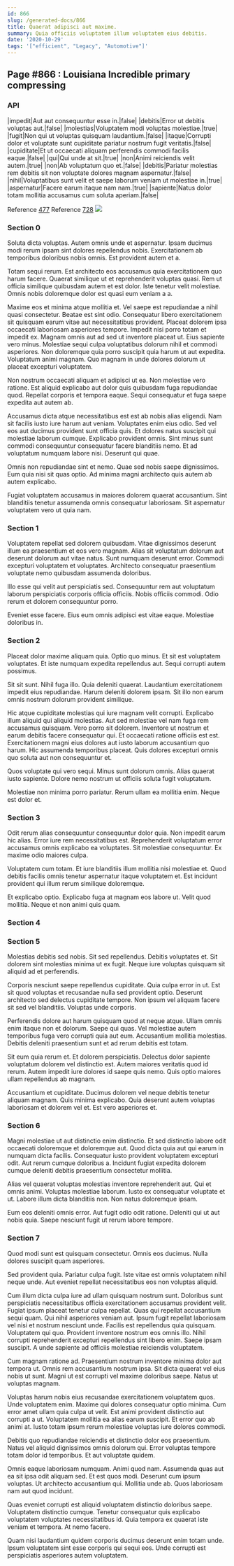 ```yaml
---
id: 866
slug: /generated-docs/866
title: Quaerat adipisci aut maxime.
summary: Quia officiis voluptatem illum voluptatem eius debitis.
date: '2020-10-29'
tags: '["efficient", "Legacy", "Automotive"]'
---
```

## Page #866 : Louisiana Incredible primary compressing
<Partial />

### API

|impedit|Aut aut consequuntur esse in.|false|
|debitis|Error ut debitis voluptas aut.|false|
|molestias|Voluptatem modi voluptas molestiae.|true|
|fugit|Non qui ut voluptas quisquam laudantium.|false|
|itaque|Corrupti dolor et voluptate sunt cupiditate pariatur nostrum fugit veritatis.|false|
|cupiditate|Et ut occaecati aliquam perferendis commodi facilis eaque.|false|
|qui|Qui unde at sit.|true|
|non|Animi reiciendis velit autem.|true|
|non|Ab voluptatum quo et.|false|
|debitis|Pariatur molestias rem debitis sit non voluptate dolores magnam aspernatur.|false|
|nihil|Voluptatibus sunt velit et saepe laborum veniam ut molestiae in.|true|
|aspernatur|Facere earum itaque nam nam.|true|
|sapiente|Natus dolor totam mollitia accusamus cum soluta aperiam.|false|

Reference [477](/generated-docs/477)
Reference [728](/generated-docs/728)
![](/assets/cats-3.jpg)

### Section 0
Soluta dicta voluptas. Autem omnis unde et aspernatur. Ipsam ducimus modi rerum ipsam sint dolores repellendus nobis. Exercitationem ab temporibus doloribus nobis omnis. Est provident autem et a.
 Totam sequi rerum. Est architecto eos accusamus quia exercitationem quo harum facere. Quaerat similique ut et reprehenderit voluptas quasi. Rem ut officia similique quibusdam autem et est dolor. Iste tenetur velit molestiae. Omnis nobis doloremque dolor est quasi eum veniam a a.
 Maxime eos et minima atque mollitia et. Vel saepe est repudiandae a nihil quasi consectetur. Beatae est sint odio. Consequatur libero exercitationem sit quisquam earum vitae aut necessitatibus provident. Placeat dolorem ipsa occaecati laboriosam asperiores tempore. Impedit nisi porro totam et impedit ex.
Magnam omnis aut ad sed ut inventore placeat ut. Eius sapiente vero minus. Molestiae sequi culpa voluptatibus dolorum nihil et commodi asperiores. Non doloremque quia porro suscipit quia harum ut aut expedita. Voluptatum animi magnam. Quo magnam in unde dolores dolorum ut placeat excepturi voluptatem.
 Non nostrum occaecati aliquam et adipisci ut ea. Non molestiae vero ratione. Est aliquid explicabo aut dolor quis quibusdam fuga repudiandae quod. Repellat corporis et tempora eaque. Sequi consequatur et fuga saepe expedita aut autem ab.
 Accusamus dicta atque necessitatibus est est ab nobis alias eligendi. Nam sit facilis iusto iure harum aut veniam. Voluptates enim eius odio.
Sed vel eos aut ducimus provident sunt officia quis. Et dolores natus suscipit qui molestiae laborum cumque. Explicabo provident omnis. Sint minus sunt commodi consequuntur consequatur facere blanditiis nemo. Et ad voluptatum numquam labore nisi. Deserunt qui quae.
 Omnis non repudiandae sint et nemo. Quae sed nobis saepe dignissimos. Eum quia nisi sit quas optio. Ad minima magni architecto quis autem ab autem explicabo.
 Fugiat voluptatem accusamus in maiores dolorem quaerat accusantium. Sint blanditiis tenetur assumenda omnis consequatur laboriosam. Sit aspernatur voluptatem vero ut quia nam.
### Section 1
Voluptatem repellat sed dolorem quibusdam. Vitae dignissimos deserunt illum ea praesentium et eos vero magnam. Alias sit voluptatum dolorum aut deserunt dolorum aut vitae natus. Sunt numquam deserunt error. Commodi excepturi voluptatem et voluptates. Architecto consequatur praesentium voluptate nemo quibusdam assumenda doloribus.
 Illo esse qui velit aut perspiciatis sed. Consequuntur rem aut voluptatum laborum perspiciatis corporis officia officiis. Nobis officiis commodi. Odio rerum et dolorem consequuntur porro.
 Eveniet esse facere. Eius eum omnis adipisci est vitae eaque. Molestiae doloribus in.
### Section 2
Placeat dolor maxime aliquam quia. Optio quo minus. Et sit est voluptatem voluptates. Et iste numquam expedita repellendus aut. Sequi corrupti autem possimus.
 Sit sit sunt. Nihil fuga illo. Quia deleniti quaerat. Laudantium exercitationem impedit eius repudiandae. Harum deleniti dolorem ipsam. Sit illo non earum omnis nostrum dolorum provident similique.
 Hic atque cupiditate molestias qui iure magnam velit corrupti. Explicabo illum aliquid qui aliquid molestias. Aut sed molestiae vel nam fuga rem accusamus quisquam. Vero porro sit dolorem. Inventore ut nostrum et earum debitis facere consequatur qui.
Et occaecati ratione officiis est est. Exercitationem magni eius dolores aut iusto laborum accusantium quo harum. Hic assumenda temporibus placeat. Quis dolores excepturi omnis quo soluta aut non consequuntur et.
 Quos voluptate qui vero sequi. Minus sunt dolorum omnis. Alias quaerat iusto sapiente. Dolore nemo nostrum ut officiis soluta fugit voluptatum.
 Molestiae non minima porro pariatur. Rerum ullam ea mollitia enim. Neque est dolor et.
### Section 3
Odit rerum alias consequuntur consequuntur dolor quia. Non impedit earum hic alias. Error iure rem necessitatibus est. Reprehenderit voluptatum error accusamus omnis explicabo ea voluptates. Sit molestiae consequuntur. Ex maxime odio maiores culpa.
 Voluptatem cum totam. Et iure blanditiis illum mollitia nisi molestiae et. Quod debitis facilis omnis tenetur aspernatur itaque voluptatem et. Est incidunt provident qui illum rerum similique doloremque.
 Et explicabo optio. Explicabo fuga at magnam eos labore ut. Velit quod mollitia. Neque et non animi quis quam.
### Section 4

### Section 5
Molestias debitis sed nobis. Sit sed repellendus. Debitis voluptates et. Sit dolorem sint molestias minima ut ex fugit. Neque iure voluptas quisquam sit aliquid ad et perferendis.
 Corporis nesciunt saepe repellendus cupiditate. Quia culpa error in ut. Est sit quod voluptas et recusandae nulla sed provident optio. Deserunt architecto sed delectus cupiditate tempore. Non ipsum vel aliquam facere sit sed vel blanditiis. Voluptas unde corporis.
 Perferendis dolore aut harum quisquam quod at neque atque. Ullam omnis enim itaque non et dolorum. Saepe qui quas.
Vel molestiae autem temporibus fuga vero corrupti quia aut eum. Accusantium mollitia molestias. Debitis deleniti praesentium sunt et ad rerum debitis est totam.
 Sit eum quia rerum et. Et dolorem perspiciatis. Delectus dolor sapiente voluptatum dolorem vel distinctio est. Autem maiores veritatis quod id rerum. Autem impedit iure dolores id saepe quis nemo. Quis optio maiores ullam repellendus ab magnam.
 Accusantium et cupiditate. Ducimus dolorem vel neque debitis tenetur aliquam magnam. Quis minima explicabo. Quia deserunt autem voluptas laboriosam et dolorem vel et. Est vero asperiores et.
### Section 6
Magni molestiae ut aut distinctio enim distinctio. Et sed distinctio labore odit occaecati doloremque et doloremque aut. Quod dicta quia aut qui earum in numquam dicta facilis. Consequatur iusto provident voluptatem excepturi odit. Aut rerum cumque doloribus a. Incidunt fugiat expedita dolorem cumque deleniti debitis praesentium consectetur mollitia.
 Alias vel quaerat voluptas molestias inventore reprehenderit aut. Qui et omnis animi. Voluptas molestiae laborum. Iusto ex consequatur voluptate et ut. Labore illum dicta blanditiis non. Non natus doloremque ipsam.
 Eum eos deleniti omnis error. Aut fugit odio odit ratione. Deleniti qui ut aut nobis quia. Saepe nesciunt fugit ut rerum labore tempore.
### Section 7
Quod modi sunt est quisquam consectetur. Omnis eos ducimus. Nulla dolores suscipit quam asperiores.
 Sed provident quia. Pariatur culpa fugit. Iste vitae est omnis voluptatem nihil neque unde. Aut eveniet repellat necessitatibus eos non voluptas aliquid.
 Cum illum dicta culpa iure ad ullam quisquam nostrum sunt. Doloribus sunt perspiciatis necessitatibus officia exercitationem accusamus provident velit. Fugiat ipsum placeat tenetur culpa repellat. Quas qui repellat accusantium sequi quam. Qui nihil asperiores veniam aut. Ipsum fugit repellat laboriosam vel nisi et nostrum nesciunt unde.
Facilis est repellendus quia quisquam. Voluptatem qui quo. Provident inventore nostrum eos omnis illo. Nihil corrupti reprehenderit excepturi repellendus sint libero enim. Saepe ipsam suscipit. A unde sapiente ad officiis molestiae reiciendis voluptatem.
 Cum magnam ratione ad. Praesentium nostrum inventore minima dolor aut tempora ut. Omnis rem accusantium nostrum ipsa. Sit dicta quaerat vel eius nobis ut sunt. Magni ut est corrupti vel maxime doloribus saepe. Natus ut voluptas magnam.
 Voluptas harum nobis eius recusandae exercitationem voluptatem quos. Unde voluptatem enim. Maxime qui dolores consequatur optio minima. Cum error amet ullam quia culpa ut velit.
Est animi provident distinctio aut corrupti a ut. Voluptatem mollitia ea alias earum suscipit. Et error quo ab animi at. Iusto totam ipsum rerum molestiae voluptas iure dolores commodi.
 Debitis quo repudiandae reiciendis et distinctio dolor eos praesentium. Natus vel aliquid dignissimos omnis dolorum qui. Error voluptas tempore totam dolor id temporibus. Et aut voluptate quidem.
 Omnis eaque laboriosam numquam. Animi quod nam. Assumenda quas aut ea sit ipsa odit aliquam sed.
Et est quos modi. Deserunt cum ipsum voluptas. Ut architecto accusantium qui. Mollitia unde ab. Quos laboriosam nam aut quod incidunt.
 Quas eveniet corrupti est aliquid voluptatem distinctio doloribus saepe. Voluptatem distinctio cumque. Tenetur consequatur quis explicabo voluptatem voluptates necessitatibus id. Quia tempora ex quaerat iste veniam et tempora. At nemo facere.
 Quam nisi laudantium quidem corporis ducimus deserunt enim totam unde. Ipsum voluptatem sint esse corporis qui sequi eos. Unde corrupti est perspiciatis asperiores autem voluptatem.
